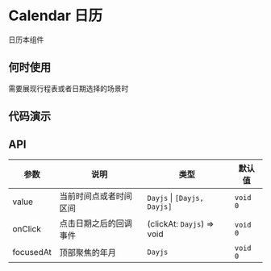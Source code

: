 
# Calendar 日历

日历本组件

## 何时使用

需要展现行程表或者日期选择的场景时

## 代码演示

<Usage src='/components/calendar/basic.tsx' title='基本' description='最简单的用法。' />

## API

| 参数      | 说明                   | 类型                        | 默认值   |
| --------- | ---------------------- | --------------------------- | -------- |
| value     | 当前时间点或者时间区间 | `Dayjs` \| `[Dayjs, Dayjs]` | `void 0` |
| onClick   | 点击日期之后的回调事件 | (clickAt: `Dayjs`) => void  | `void 0` |
| focusedAt | 顶部聚焦的年月         | `Dayjs`                     | `void 0` |
